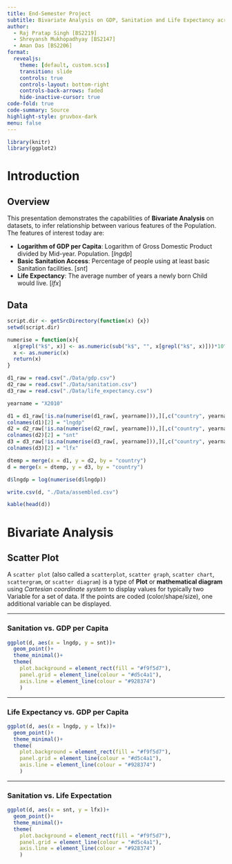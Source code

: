 ```yaml
---
title: End-Semester Project
subtitle: Bivariate Analysis on GDP, Sanitation and Life Expectancy across Nations in 2010
author: 
  - Raj Pratap Singh [BS2219]
  - Shreyansh Mukhopadhyay [BS2147]
  - Aman Das [BS2206]
format:
  revealjs:
    theme: [default, custom.scss]
    transition: slide
    controls: true
    controls-layout: bottom-right
    controls-back-arrows: faded
    hide-inactive-cursor: true
code-fold: true
code-summary: Source
highlight-style: gruvbox-dark
menu: false
---
```


```r
library(knitr)
library(ggplot2)

```

# Introduction

## Overview

This presentation demonstrates the capabilities of **Bivariate Analysis** on datasets, to infer relationship between various features of the Population. The features of interest today are:

::: {.incremental}
- **Logarithm of GDP per Capita**: Logarithm of Gross Domestic Product divided by Mid-year. Population. [*lngdp*]
- **Basic Sanitation Access**: Percentage of people using at least basic Sanitation facilities. [*snt*]
- **Life Expectancy**: The average number of years a newly born Child would live. [*lfx*]
:::

## Data

```r
script.dir <- getSrcDirectory(function(x) {x})
setwd(script.dir)

numerise = function(x){
  x[grepl("k$", x)] <- as.numeric(sub("k$", "", x[grepl("k$", x)]))*10^3
  x <- as.numeric(x)
  return(x)
}

d1_raw = read.csv("./Data/gdp.csv")
d2_raw = read.csv("./Data/sanitation.csv")
d3_raw = read.csv("./Data/life_expectancy.csv")

yearname = "X2010"

d1 = d1_raw[!is.na(numerise(d1_raw[, yearname])),][,c("country", yearname)]
colnames(d1)[2] = "lngdp"
d2 = d2_raw[!is.na(numerise(d2_raw[, yearname])),][,c("country", yearname)]
colnames(d2)[2] = "snt"
d3 = d3_raw[!is.na(numerise(d3_raw[, yearname])),][,c("country", yearname)]
colnames(d3)[2] = "lfx"

dtemp = merge(x = d1, y = d2, by = "country")
d = merge(x = dtemp, y = d3, by = "country")

d$lngdp = log(numerise(d$lngdp))

write.csv(d, "./Data/assembled.csv")

kable(head(d))
```

# Bivariate Analysis

##

## Scatter Plot

A `scatter plot` (also called a `scatterplot`, `scatter graph`, `scatter chart`, `scattergram`, or `scatter diagram`) is a type of **Plot** or **mathematical diagram** using *Cartesian coordinate system* to display values for typically two Variable for a set of data. If the points are coded (color/shape/size), one additional variable can be displayed.

---

### Sanitation vs. GDP per Capita
``` r
ggplot(d, aes(x = lngdp, y = snt))+
  geom_point()+
  theme_minimal()+
  theme(
    plot.background = element_rect(fill = "#f9f5d7"),
    panel.grid = element_line(colour = "#d5c4a1"),
    axis.line = element_line(colour = "#928374")
    )
```

---

### Life Expectancy vs. GDP per Capita
```r
ggplot(d, aes(x = lngdp, y = lfx))+
  geom_point()+
  theme_minimal()+
  theme(
    plot.background = element_rect(fill = "#f9f5d7"),
    panel.grid = element_line(colour = "#d5c4a1"),
    axis.line = element_line(colour = "#928374")
    )
```

---

### Sanitation vs. Life Expectation
```r
ggplot(d, aes(x = snt, y = lfx))+
  geom_point()+
  theme_minimal()+
  theme(
    plot.background = element_rect(fill = "#f9f5d7"),
    panel.grid = element_line(colour = "#d5c4a1"),
    axis.line = element_line(colour = "#928374")
    )
```